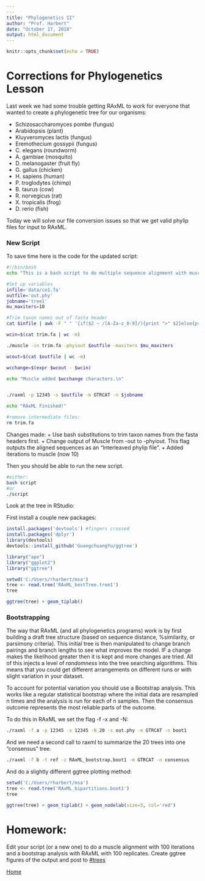 ```yaml
---
---
title: "Phylogenetics II"
author: "Prof. Harbert"
date: "October 17, 2018"
output: html_document
---
```


```r
knitr::opts_chunk$set(echo = TRUE)
```


# Corrections for Phylogenetics Lesson

Last week we had some trouble getting RAxML to work for everyone that wanted to create a phylogenetic tree for our organisms:

+ Schizosaccharomyces pombe (fungus)
+ Arabidopsis (plant)
+ Kluyveromyces lactis (fungus)
+ Eremothecium gossypii (fungus)
+ C. elegans (roundworm)
+ A. gambiae (mosquito)
+ D. melanogaster (fruit fly)
+ G. gallus (chicken)
+ H. sapiens (human)
+ P. troglodytes (chimp)
+ B. taurus (cow)
+ R. norvegicus (rat)
+ X. tropicalis (frog)
+ D. rerio (fish)

Today we will solve our file conversion issues so that we get valid phylip files for input to RAxML.

### New Script

To save time here is the code for the updated script:

```bash

#!/bin/bash
echo "This is a bash script to do multiple sequence alignment with muscle and phylogenetic tree construction with RAxML. Welcome!"

#Set up variables
infile='data/co1.fa'
outfile='out.phy'
jobname='tree1'
mu_maxiters=10

#Trim taxon names out of fasta header
cat $infile | awk -F " " '{if($2 ~ /[A-Za-z_0-9]/){print ">" $2}else{print $0}}' > trim.fa

wcin=$(cat trim.fa | wc -m)

./muscle -in trim.fa -phyiout $outfile -maxiters $mu_maxiters

wcout=$(cat $outfile | wc -m)

wcchange=$(expr $wcout - $wcin)

echo "Muscle added $wcchange characters.\n"


./raxml -p 12345 -s $outfile -m GTRCAT -n $jobname

echo "RAxML Finished!"

#remove intermediate files:
rm trim.fa

```

Changes made:
+ Use bash substitutions to trim taxon names from the fasta headers first.
+ Change output of Muscle from -out to -phyiout. This flag outputs the aligned sequences as an "Interleaved phylip file".
+ Added iterations to muscle (now 10)

Then you should be able to run the new script.

```bash
#either:
bash script
#or
./script

```

Look at the tree in RStudio:

First install a couple new packages:
```R
install.packages('devtools') #fingers crossed
install.packages('dplyr')
library(devtools)
devtools::install_github('GuangchuangYu/ggtree')
```

```R
library("ape")
library("ggplot2")
library("ggtree")

setwd('C:/Users/rharbert/msa')
tree <- read.tree('RAxML_bestTree.tree1')
tree

ggtree(tree) + geom_tiplab()
```

### Bootstrapping

The way that RAxML (and all phylogenetics programs) work is by first building a draft tree structure (based on sequence distance, %similarity, or parsimony criteria). This initial tree is then manipulated to change branch pairings and branch lengths to see what improves the model. IF a change makes the likelihood greater then it is kept and more changes are tried. All of this injects a level of *randomness* into the tree searching algorithms. This means that you could get different arrangements on different runs or with slight variation in your dataset.

To account for potential variation you should use a Bootstrap analysis. This works like a regular statistical bootstrap where the initial data are resampled n times and the analysis is run for each of n samples. Then the consensus outcome represents the most reliable parts of the outcome.

To do this in RAxML we set the flag -f -x and -N:

```bash

./raxml -f a -p 12345 -x 12345 -N 20 -s out.phy -m GTRCAT -n boot1

```

And we need a second call to raxml to summarize the 20 trees into one "consensus" tree.

```bash
./raxml -f b -t ref -z RAxML_bootstrap.boot1 -m GTRCAT -n consensus
```

And do a slightly different ggtree plotting method:

```R
setwd('C:/Users/rharbert/msa')
tree <- read.tree('RAxML_bipartitions.boot1')
tree

ggtree(tree) + geom_tiplab() + geom_nodelab(size=5, col='red')
```

# Homework:

Edit your script (or a new one) to do a muscle alignment with 100 iterations and a bootstrap analysis with RAxML with 100 replicates. Create ggtree figures of the output and post to [#trees](https://bio200-bioinformatics.slack.com/messages/CDMEAPW2Y)

[Home](https://rsh249.github.io/bioinformatics)

